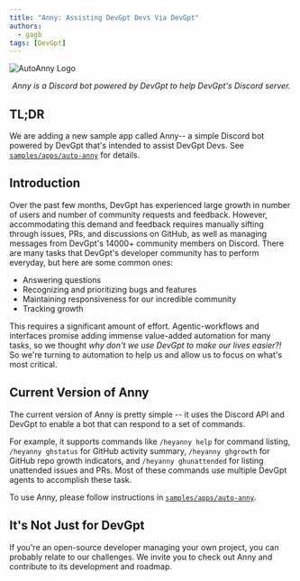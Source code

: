```yaml
---
title: "Anny: Assisting DevGpt Devs Via DevGpt"
authors:
  - gagb
tags: [DevGpt]
---
```



<div style={{ display: "flex", justifyContent: "center" }}>
  <img src={AutoAnnyLogo} alt="AutoAnny Logo" style={{ width: "250px" }} />
</div>
<p align="center"><em>Anny is a Discord bot powered by DevGpt to help DevGpt's Discord server.</em></p>


## TL;DR

We are adding a new sample app called Anny-- a simple Discord bot powered
by DevGpt that's intended to assist DevGpt Devs. See [`samples/apps/auto-anny`](https://github.com/khulnasoft/devgpt/tree/main/samples/apps/auto-anny) for details.

## Introduction

Over the past few months, DevGpt has experienced large growth in number of users and number of community requests and feedback.
However, accommodating this demand and feedback requires manually sifting through issues, PRs, and discussions on GitHub, as well as managing messages
 from DevGpt's 14000+ community members on Discord. There are many tasks that DevGpt's developer community has to perform everyday,
  but here are some common ones:
- Answering questions
- Recognizing and prioritizing bugs and features
- Maintaining responsiveness for our incredible community
- Tracking growth

This requires a significant amount of effort. Agentic-workflows and interfaces promise adding
 immense value-added automation for many tasks, so we thought *why don't we use DevGpt to make
  our lives easier?!* So we're turning to automation to help us and allow
   us to focus on what's most critical.

## Current Version of Anny
The current version of Anny is pretty simple -- it uses the Discord API and DevGpt to enable a bot
 that can respond to a set of commands.

For example, it supports commands like `/heyanny help` for command listing, `/heyanny ghstatus` for
 GitHub activity summary, `/heyanny ghgrowth` for GitHub repo growth indicators, and `/heyanny ghunattended` for listing unattended issues and PRs. Most of these commands use multiple DevGpt agents to accomplish these task.

To use Anny, please follow instructions in [`samples/apps/auto-anny`](https://github.com/khulnasoft/devgpt/tree/main/samples/apps/auto-anny).

## It's Not Just for DevGpt
If you're an open-source developer managing your own project, you can probably relate to our challenges. We invite you to check out Anny and contribute to its development and roadmap.

